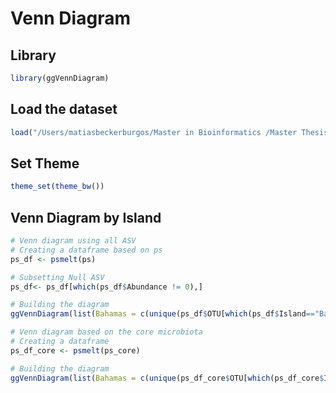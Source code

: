 # Venn Diagram

## Library

```r
library(ggVennDiagram)
```
## Load the dataset

```r
load("/Users/matiasbeckerburgos/Master in Bioinformatics /Master Thesis /Hawaiian_feral_Chicken_Microbiome/Backup_workspace/Decomtamination_pipeline.RData")
```

## Set Theme

```r
theme_set(theme_bw())
```

## Venn Diagram by Island

```r
# Venn diagram using all ASV
# Creating a dataframe based on ps
ps_df <- psmelt(ps)

# Subsetting Null ASV
ps_df<- ps_df[which(ps_df$Abundance != 0),]

# Building the diagram
ggVennDiagram(list(Bahamas = c(unique(ps_df$OTU[which(ps_df$Island=="Bahamas")])), Kauai = c(unique(ps_df$OTU[which(ps_df$Island == "Kauai")]))))
```

```r
# Venn diagram based on the core microbiota
# Creating a dataframe
ps_df_core <- psmelt(ps_core)

# Building the diagram
ggVennDiagram(list(Bahamas = c(unique(ps_df_core$OTU[which(ps_df_core$Island=="Bahamas")])), Kauai = c(unique(ps_df_core$OTU[which(ps_df_core$Island == "Kauai")]))))
```